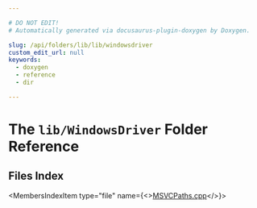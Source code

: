 ```yaml
---

# DO NOT EDIT!
# Automatically generated via docusaurus-plugin-doxygen by Doxygen.

slug: /api/folders/lib/lib/windowsdriver
custom_edit_url: null
keywords:
  - doxygen
  - reference
  - dir

---
```





# The `lib/WindowsDriver` Folder Reference

<DoxygenPage pluginConfig={pluginConfig}>



## Files Index

<MembersIndex>

<MembersIndexItem
  type="file"
  name={<><a href="/docs/api/files/lib/lib/windowsdriver/msvcpaths-cpp">MSVCPaths.cpp</a></>}>
</MembersIndexItem>

</MembersIndex>


</DoxygenPage>
